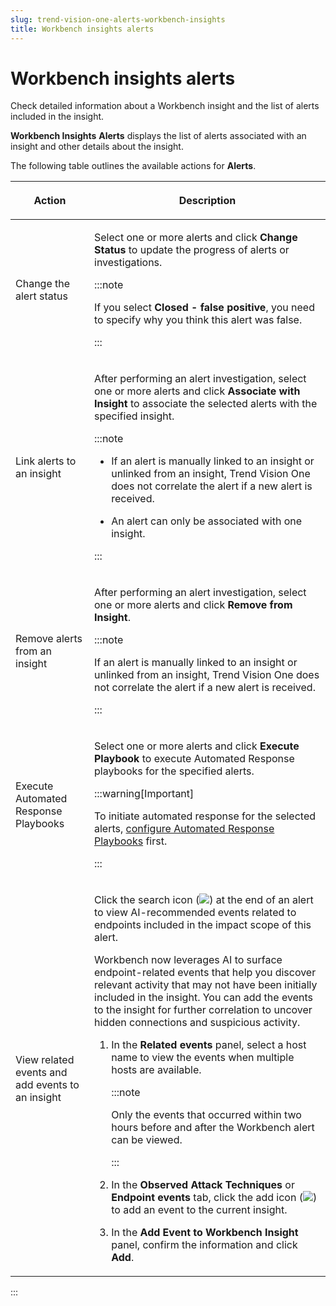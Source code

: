 ```yaml
---
slug: trend-vision-one-alerts-workbench-insights
title: Workbench insights alerts
---
```

# Workbench insights alerts

Check detailed information about a Workbench insight and the list of alerts included in the insight.

**Workbench Insights** **Alerts** displays the list of alerts associated with an insight and other details about the insight.

The following table outlines the available actions for **Alerts**.

<table>
<colgroup>
<col style="width: 25%" />
<col style="width: 75%" />
</colgroup>
<thead>
<tr>
<th><p>Action</p></th>
<th><p>Description</p></th>
</tr>
</thead>
<tbody>
<tr>
<td><p>Change the alert status</p></td>
<td><p>Select one or more alerts and click <strong>Change Status</strong> to update the progress of alerts or investigations.</p>


:::note

<p>If you select <strong>Closed - false positive</strong>, you need to specify why you think this alert was false.</p>


:::

</td>
</tr>
<tr>
<td><p>Link alerts to an insight</p></td>
<td><p>After performing an alert investigation, select one or more alerts and click <strong>Associate with Insight</strong> to associate the selected alerts with the specified insight.</p>


:::note

<ul>
<li><p>If an alert is manually linked to an insight or unlinked from an insight, Trend Vision One does not correlate the alert if a new alert is received.</p></li>
<li><p>An alert can only be associated with one insight.</p></li>
</ul>


:::

</td>
</tr>
<tr>
<td><p>Remove alerts from an insight</p></td>
<td><p>After performing an alert investigation, select one or more alerts and click <strong>Remove from Insight</strong>.</p>


:::note

<p>If an alert is manually linked to an insight or unlinked from an insight, Trend Vision One does not correlate the alert if a new alert is received.</p>


:::

</td>
</tr>
<tr>
<td><p>Execute Automated Response Playbooks</p></td>
<td><p>Select one or more alerts and click <strong>Execute Playbook</strong> to execute Automated Response playbooks for the specified alerts.</p>


:::warning[Important]

<p>To initiate automated response for the selected alerts, <a href="trend-vision-one-create-automated-response-playbooks">configure Automated Response Playbooks</a> first.</p>


:::

</td>
</tr>
<tr>
<td><p>View related events and add events to an insight</p></td>
<td><p>Click the search icon (<img src="./images/view_related_events=20250818023315.webp" />) at the end of an alert to view AI-recommended events related to endpoints included in the impact scope of this alert.</p>
<p>Workbench now leverages AI to surface endpoint-related events that help you discover relevant activity that may not have been initially included in the insight. You can add the events to the insight for further correlation to uncover hidden connections and suspicious activity.</p>
<ol>
<li><p>In the <strong>Related events</strong> panel, select a host name to view the events when multiple hosts are available.</p>


:::note

<p>Only the events that occurred within two hours before and after the Workbench alert can be viewed.</p>


:::

</li>
<li><p>In the <strong>Observed Attack Techniques</strong> or <strong>Endpoint events</strong> tab, click the add icon (<img src="./images/add_event_to_insight=20250818030125.webp" />) to add an event to the current insight.</p></li>
<li><p>In the <strong>Add Event to Workbench Insight</strong> panel, confirm the information and click <strong>Add</strong>.</p></li>
</ol></td>
</tr>
</tbody>
</table>
:::
